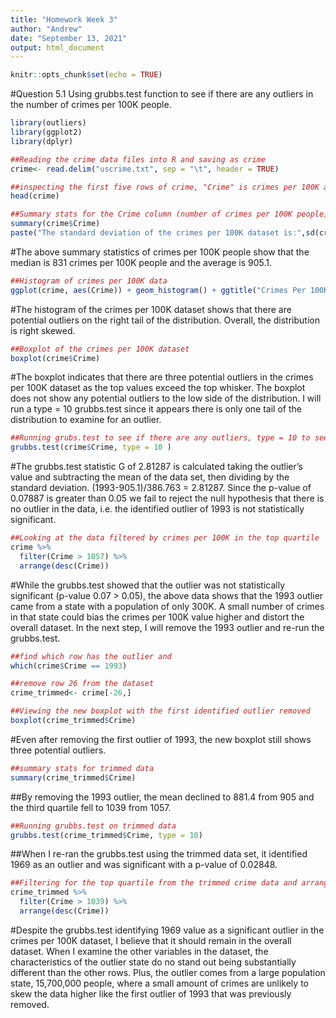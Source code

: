 ```yaml
---
title: "Homework Week 3"
author: "Andrew"
date: "September 13, 2021"
output: html_document
---
```


```r
knitr::opts_chunk$set(echo = TRUE)
```


#Question 5.1 Using grubbs.test function to see if there are any outliers in the number of crimes per 100K people.
```r
library(outliers)
library(ggplot2)
library(dplyr)
```

```r
##Reading the crime data files into R and saving as crime
crime<- read.delim("uscrime.txt", sep = "\t", header = TRUE)
```

```r
##inspecting the first five rows of crime, "Crime" is crimes per 100K and the data I will be working with.
head(crime)
```
```r
##Summary stats for the Crime column (number of crimes per 100K people) and standard deviation of dataset
summary(crime$Crime)
paste("The standard deviation of the crimes per 100K dataset is:",sd(crime$Crime))
```
#The above summary statistics of crimes per 100K people show that the median is 831 crimes per 100K people and the average is 905.1.

```r
##Histogram of crimes per 100K data 
ggplot(crime, aes(Crime)) + geom_histogram() + ggtitle("Crimes Per 100K") + xlab("Crimes per 100K people")
```

#The histogram of the crimes per 100K dataset shows that there are potential outliers on the right tail of the distribution.  Overall, the distribution is right skewed. 

```r
##Boxplot of the crimes per 100K dataset
boxplot(crime$Crime)
```

#The boxplot indicates that there are three potential outliers in the crimes per 100K dataset as the top values exceed the top whisker. The boxplot does not show any potential outliers to the low side of the distribution.  I will run a type = 10 grubbs.test since it appears there is only one tail of the distribution to examine for an outlier. 

```r
##Running grubs.test to see if there are any outliers, type = 10 to see if the dataset contains one outlier.  The p-value will also determine if the potential outliers are significant at the 95% level.
grubbs.test(crime$Crime, type = 10 )
```
#The grubbs.test statistic G of 2.81287 is calculated taking the outlier's value and subtracting the mean of the data set, then dividing by the standard deviation. (1993-905.1)/386.763 = 2.81287.  Since the p-value of 0.07887 is greater than 0.05 we fail to reject the null hypothesis that there is no outlier in the data, i.e. the identified outlier of 1993 is not statistically significant.

```r
##Looking at the data filtered by crimes per 100K in the top quartile
crime %>%
  filter(Crime > 1057) %>%
  arrange(desc(Crime))
```
#While the grubbs.test showed that the outlier was not statistically significant (p-value 0.07 > 0.05), the above data shows that the 1993 outlier came from a state with a population of only 300K.  A small number of crimes in that state could bias the crimes per 100K value higher and distort the overall dataset.  In the next step, I will remove the 1993 outlier and re-run the grubbs.test.
```r
##find which row has the outlier and 
which(crime$Crime == 1993)
```
```r
##remove row 26 from the dataset
crime_trimmed<- crime[-26,]
```

```r
##Viewing the new boxplot with the first identified outlier removed
boxplot(crime_trimmed$Crime)
```

#Even after removing the first outlier of 1993, the new boxplot still shows three potential outliers.  
```r
##summary stats for trimmed data
summary(crime_trimmed$Crime)
```
##By removing the 1993 outlier, the mean declined to 881.4 from 905 and the third quartile fell to 1039 from 1057.

```r
##Running grubbs.test on trimmed data
grubbs.test(crime_trimmed$Crime, type = 10)
```
##When I re-ran the grubbs.test using the trimmed data set, it identified 1969 as an outlier and was significant with a p-value of 0.02848.
```r
##Filtering for the top quartile from the trimmed crime data and arranging in descending order
crime_trimmed %>%
  filter(Crime > 1039) %>%
  arrange(desc(Crime))
```
#Despite the grubbs.test identifying 1969 value as a significant outlier in the crimes per 100K dataset, I believe that it should remain in the overall dataset.  When I examine the other variables in the dataset, the characteristics of the outlier state do no stand out being substantially different than the other rows.  Plus, the outlier comes from a large population state, 15,700,000 people, where a small amount of crimes are unlikely to skew the data higher like the first outlier of 1993 that was previously removed.







